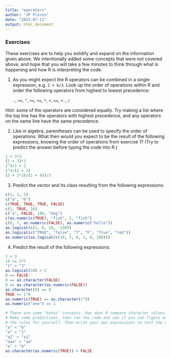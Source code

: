 ```yaml
---
title: "operators"
author: "JP Flores"
date: "2023-07-11"
output: html_document
---
```

### Exercises

These exercises are to help you solidify and expand on the information given above. We intentionally added some concepts that were not covered above, and hope that you will take a few minutes to think through what is happening and how R is interpreting the code. 

1. As you might expect the R operators can be combined in a single expression, e.g. `2 + 6/3`. Look up the order of operations within R and order the following operators from highest to lowest precedence: 

    `-`, `>=`, `^`, `>=`, `<=`, `*`, `+`, `==`, `<-`, `/` 

Hint: some of the operators are considered equally. Try making a list where the top line has the operators with highest precedence, and any operators on the same line have the same precedence.

2. Like in algebra, parentheses can be used to specify the order of operations. What then would you expect to be the result of the following expressions, knowing the order of operations from exercise 1? (Try to predict the answer before typing the code into R.)

```r
1 + 3*3
(1 + 3)*3
2^4/2 + 2
2^4/(2 + 2)
(5 + 2*10/(1 + 4))/3
```

3. Predict the vector and its class resulting from the following expressions:

```r
c(1, 3, 5)
c("a", "b")
c(TRUE, TRUE, TRUE, FALSE)
c(1, TRUE, 10)
c("a", FALSE, 100, "dog")
c(as.numeric(TRUE), "fish", 2, "fish")
c(6, 7, as.numeric(FALSE), as.numeric("hello"))
as.logical(c(1, 0, 10, -100))
as.logical(c("TRUE", "false", "T", "F", "True", "red"))
as.numeric(as.logical(c(10, 5, 0, 1, 0, 100)))
```

4. Predict the result of the following expressions:

```r
1 > 3
14 >= 2*7
"1" > "3"
as.logical(10) > 2
0 == FALSE
0 == as.character(FALSE)
0 == as.character(as.numeric(FALSE))
as.character(0) == 0
TRUE == 1^0
as.numeric(TRUE) == as.character(1^0)
as.numeric("one") == 1

# These are some "bonus" concepts. How does R compare character values? 
# Make some predictions, then run the code and see if you can figure out 
# the rules for yourself. Then write your own expressions to test the rules!
"a" < "b"
"a" < "1"
"a2" > "a1"
"aaa" > "aa"
"a" > "A"
as.character(as.numeric(TRUE)) > FALSE
```





